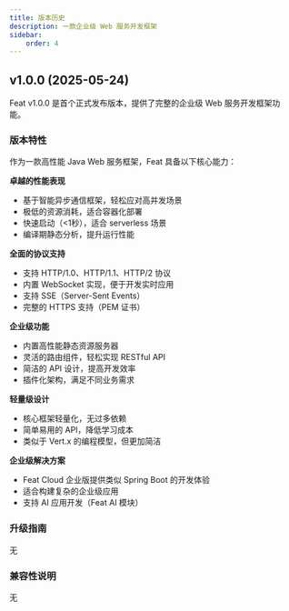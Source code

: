 ```yaml
---
title: 版本历史
description: 一款企业级 Web 服务开发框架
sidebar:
    order: 4
---
```



## v1.0.0 (2025-05-24)

Feat v1.0.0 是首个正式发布版本，提供了完整的企业级 Web 服务开发框架功能。

### 版本特性
作为一款高性能 Java Web 服务框架，Feat 具备以下核心能力：

**卓越的性能表现**
- 基于智能异步通信框架，轻松应对高并发场景
- 极低的资源消耗，适合容器化部署
- 快速启动（&lt;1秒），适合 serverless 场景
- 编译期静态分析，提升运行性能

**全面的协议支持**

- 支持 HTTP/1.0、HTTP/1.1、HTTP/2 协议
- 内置 WebSocket 实现，便于开发实时应用
- 支持 SSE（Server-Sent Events）
- 完整的 HTTPS 支持（PEM 证书）

**企业级功能**
- 内置高性能静态资源服务器
- 灵活的路由组件，轻松实现 RESTful API
- 简洁的 API 设计，提高开发效率
- 插件化架构，满足不同业务需求

**轻量级设计**
- 核心框架轻量化，无过多依赖
- 简单易用的 API，降低学习成本
- 类似于 Vert.x 的编程模型，但更加简洁

**企业级解决方案**
- Feat Cloud 企业版提供类似 Spring Boot 的开发体验
- 适合构建复杂的企业级应用
- 支持 AI 应用开发（Feat AI 模块）

### 升级指南
无
### 兼容性说明
无